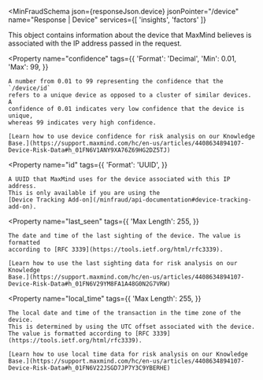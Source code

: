 
<MinFraudSchema
  json={responseJson.device}
  jsonPointer="/device"
  name="Response | Device"
  services={[
    'insights',
    'factors'
  ]}
>
  This object contains information about the device that MaxMind believes is
  associated with the IP address passed in the request.

  <Property
    name="confidence"
    tags={{
      'Format': 'Decimal',
      'Min': 0.01,
      'Max': 99,
    }}
  >
    A number from 0.01 to 99 representing the confidence that the `/device/id`
    refers to a unique device as opposed to a cluster of similar devices. A
    confidence of 0.01 indicates very low confidence that the device is unique,
    whereas 99 indicates very high confidence.

    [Learn how to use device confidence for risk analysis on our Knowledge
    Base.](https://support.maxmind.com/hc/en-us/articles/4408634894107-Device-Risk-Data#h_01FN6V1ANY9XA76Z69HG2DZ5TJ)

  </Property>

  <Property
    name="id"
    tags={{
      'Format': 'UUID',
    }}
  >
    A UUID that MaxMind uses for the device associated with this IP address.
    This is only available if you are using the
    [Device Tracking Add-on](/minfraud/api-documentation#device-tracking-add-on).
  </Property>

  <Property
    name="last_seen"
    tags={{
      'Max Length': 255,
    }}
  >
    The date and time of the last sighting of the device. The value is formatted
    according to [RFC 3339](https://tools.ietf.org/html/rfc3339).

    [Learn how to use the last sighting data for risk analysis on our Knowledge
    Base.](https://support.maxmind.com/hc/en-us/articles/4408634894107-Device-Risk-Data#h_01FN6V29YM8FA1A48G0N2G7VRW)

  </Property>

  <Property
    name="local_time"
    tags={{
      'Max Length': 255,
    }}
  >
    The local date and time of the transaction in the time zone of the device.
    This is determined by using the UTC offset associated with the device.
    The value is formatted according to [RFC 3339](https://tools.ietf.org/html/rfc3339).

    [Learn how to use local time data for risk analysis on our Knowledge
    Base.](https://support.maxmind.com/hc/en-us/articles/4408634894107-Device-Risk-Data#h_01FN6V22JSGD7JP7Y3C9YBERHE)

  </Property>
</MinFraudSchema>
